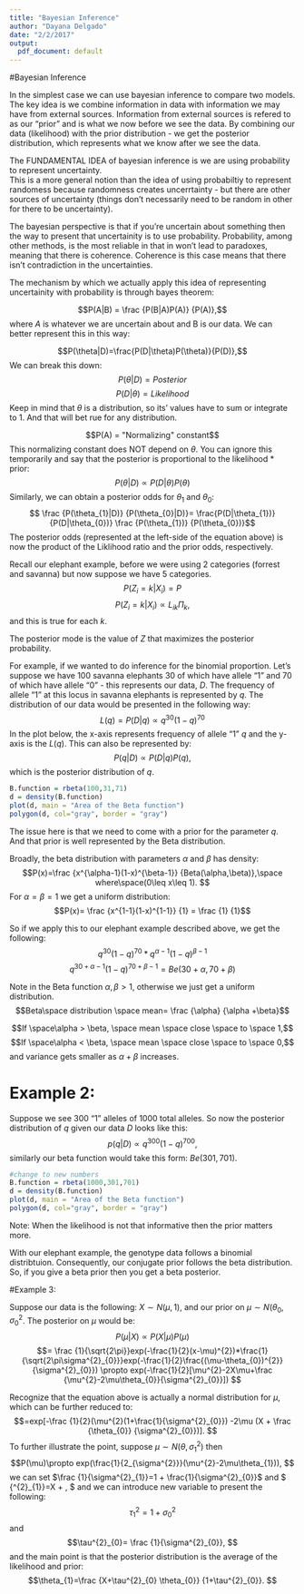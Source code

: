---
title: "Bayesian Inference"
author: "Dayana Delgado"
date: "2/2/2017"
output:
  pdf_document: default
---
#Bayesian Inference


In the simplest case we can use bayesian inference to compare two models. The key idea is we combine information in data with information we may have from external sources. Information from external sources is refered to as our "prior"  and is what we now before we see the data. By combining our data (likelihood) with the prior distribution - we get the posterior distribution, which represents what we know after we see the data.  

The FUNDAMENTAL IDEA of bayesian inference is we are using probability to represent uncertainty.  
This is a more general notion than the idea of using probabiltiy to represent randomess because randomness creates uncerrtainty - but there are other sources of uncertainty (things don't necessarily need to be random in other for there to be uncertainty).

The bayesian perspective is that if you're uncertain about something then the way to present that uncertainity is to use probability. Probability, among other methods, is the most reliable in that in won't lead to paradoxes, meaning that there is coherence. Coherence is this case means that there isn't contradiction in the uncertainties.

The mechanism by which we actually apply this idea of representing uncertainity with probability is through bayes theorem:

$$P(A|B) = \frac {P(B|A)P(A)} {P(A)},$$
where $A$ is whatever we are uncertain about and B is our data. We can better represent this in this way:

$$P(\theta|D)=\frac{P(D|\theta)P(\theta)}{P(D)},$$
We can break this down:
$$P(\theta|D)= Posterior$$
$$P(D|\theta) = Likelihood$$
Keep in mind that $\theta$ is a distribution, so its' values have to sum or integrate to 1. And that will bet rue for any distribution.

$$P(A) = "Normalizing" constant$$
This normalizing constant does NOT depend on $\theta$. You can ignore this temporarily and say that the posterior is proportional to the likelihood * prior:
$$P(\theta|D)\propto P(D|\theta)P(\theta) $$
Similarly, we can obtain a posterior odds for $\theta_{1}$ and $\theta_{0}$:
$$ \frac {P(\theta_{1}|D)} {P(\theta_{0}|D)}= \frac{P(D|\theta_{1})} {P(D|\theta_{0})} \frac {P(\theta_{1})} {P(\theta_{0})}$$
The posterior odds (represented at the left-side of the equation above) is now the product of the Liklihood ratio and the prior odds, respectively.

Recall our elephant example, before we were using 2 categories (forrest and savanna) but now suppose we have 5 categories.
$$P(Z_{i}= k|X_{i})= P$$
$$P(Z_{i}= k|X_{i})\propto L_{ik} \Pi_{k}, $$
and this is true for each $k$.

The posterior mode is the value of $Z$ that maximizes the posterior probability.

For example, if we wanted to do inference for the binomial proportion. Let's suppose we have 100 savanna elephants 30 of which have allele "1" and 70 of which have allele "0" - this represents our data, $D$. The frequency of allele "1" at this locus in savanna elephants is represented by $q$. The distribution of our data would be presented in the following way:  
$$L(q)=P(D|q)\propto q^{30}(1-q)^{70}$$
In the plot below, the x-axis represents frequency of allele "1" $q$ and the y-axis is the $L(q)$. This can also be represented by:
$$ P(q|D)\propto P(D|q) P(q),$$
which is the posterior distribution of $q$.
```{r}
B.function = rbeta(100,31,71)
d = density(B.function)
plot(d, main = "Area of the Beta function")
polygon(d, col="gray", border = "gray")
```

The issue here is that we need to come with a prior for the parameter $q$. And that prior is well represented by the Beta distribution.

Broadly, the beta distribution with parameters $\alpha$ and $\beta$ has density:
$$P(x)=\frac {x^{\alpha-1}(1-x)^{\beta-1}} {Beta(\alpha,\beta)},\space where\space(0\leq x\leq 1). $$
For $\alpha = \beta = 1$ we get a uniform distribution:
$$P(x)= \frac {x^{1-1}(1-x)^{1-1}} {1} = \frac {1} {1}$$

So if we apply this to our elephant example described above, we get the following:
$$q^{30}(1-q)^{70} *q^{\alpha-1}(1-q)^{\beta-1} $$
$$q^{30+\alpha-1}(1-q)^{70+\beta-1}= Be(30+\alpha, 70+\beta) $$

Note in the Beta function $\alpha, \beta >1$, otherwise we just get a uniform distribution.
$$Beta\space distribution \space mean= \frac {\alpha} {\alpha +\beta}$$

$$If \space\alpha > \beta, \space mean \space close \space to \space 1,$$
$$If \space\alpha < \beta, \space mean \space close \space to \space 0,$$
and variance gets smaller as $\alpha + \beta$ increases.


# Example 2:
Suppose we see 300 "1" alleles of 1000 total alleles. So now the posterior distribution of $q$ given our data $D$ looks like this:
$$p(q|D) \propto q^{300}(1-q)^{700},$$
similarly our beta function would take this form: $Be(301,701).$
```{r cars}
#change to new numbers
B.function = rbeta(1000,301,701)
d = density(B.function)
plot(d, main = "Area of the Beta function")
polygon(d, col="gray", border = "gray")
```

Note: When the likelihood is not that informative then the prior matters more.

With our elephant example, the genotype data follows a binomial distribtuion. Consequently, our conjugate prior follows the beta distribution. So, if you give a beta prior then you get a beta posterior.

#Example 3:

Suppose our data is the following: $X \sim N(\mu, 1)$, and our prior on $\mu \sim N(\theta_{0}, \sigma^{2}_{0}$.
The posterior on $\mu$ would be:
$$P(\mu|X) \propto P(X|\mu) P(\mu)$$
$$= \frac {1}{\sqrt{2\pi}}exp(-\frac{1}{2}(x-\mu)^{2})*\frac{1}{\sqrt{2\pi\sigma^{2}_{0}}}exp(-\frac{1}{2}\frac{(\mu-\theta_{0})^{2}}{\sigma^{2}_{0}}) \propto exp(-\frac{1}{2}[\mu^{2}-2X\mu+\frac {\mu^{2}-2\mu\theta_{0}}{\sigma^{2}_{0}}]) $$

Recognize that the equation above is actually a normal distribution for $\mu$, which can be further reduced to:
$$=exp[-\frac {1}{2}(\mu^{2}(1+\frac{1}{\sigma^{2}_{0}}) -2\mu (X + \frac {\theta_{0}} {\sigma^{2}_{0}})]. $$
To further illustrate the point, suppose $\mu \sim N(\theta, \sigma^{2}_{1})$ then
$$P(\mu)\propto exp(\frac{1}{2_{\sigma^{2}}}(\mu^{2}-2\mu\theta_{1})), $$
we can set $\frac {1}{\sigma^{2}_{1}}=1 + \frac{1}{\sigma^{2}_{0}}$ and $\frac {\theta_{1}} {\sigma^{2}_{1}}=X + \frac{\theta_{0}}{\sigma^{2}_{0}}, $ and we can introduce new variable to present the following:
$$\tau^{2}_{1}= 1 + \sigma^{2}_{0}$$
and
$$\tau^{2}_{0}= \frac {1}{\sigma^{2}_{0}},   $$
and the main point is that the posterior distribution is the average of the likelihood and prior:
$$\theta_{1}=\frac {X+\tau^{2}_{0} \theta_{0}} {1+\tau^{2}_{0}}. $$
